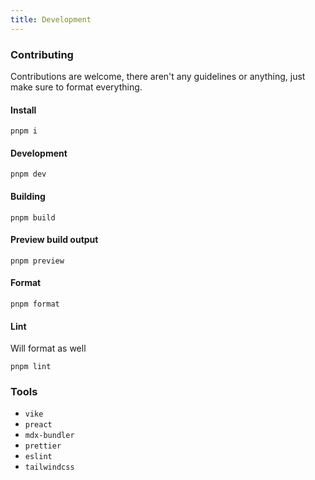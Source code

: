 ```yaml
---
title: Development
---
```


### Contributing

Contributions are welcome, there aren't any guidelines or anything, just make sure to format everything.

#### Install

`pnpm i`

#### Development

`pnpm dev`

#### Building

`pnpm build`

#### Preview build output

`pnpm preview`

#### Format

`pnpm format`

#### Lint

Will format as well

`pnpm lint`

### Tools

- `vike`
- `preact`
- `mdx-bundler`
- `prettier`
- `eslint`
- `tailwindcss`

